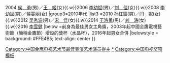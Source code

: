 {{Navbox
|name  = 中国金鹰电视艺术节最佳表演艺术演员
|title = [[中国金鹰电视艺术节]][[中國金鷹電視藝術節最佳表演藝術演員|最佳表演艺术演员]]
|titlestyle = background: #FFE4B5
|groupstyle = background: #FFE4B5
|group1=1990年代
|list1 = 
|group2=2000年代
|list2 =2003 [[李保田]](男)／[[范志博]](女){{.w}}2004 [[侯勇|侯　勇]](男)／[[王姬 (演员)|王　姬]](女){{.w}}2006 [[李幼斌]](男)／[[刘佳 (1960年)|刘　佳]](女){{.w}}2008 [[李幼斌]](男)／[[蒋雯丽]](女)
|group3=2010年代
|list3 =2010 [[孙红雷]](男)／[[闫妮|闫　妮]](女){{.w}}2012 [[吴秀波]](男)／[[宋佳|宋　佳]](女){{.w}}2014 [[王洛勇]](男)／[[刘涛|刘　涛]](女){{.w}}2016 [[李雪健]]
|below =前身為最佳男女主角獎，2003年起中國金鷹電視藝術節（簡稱金鷹節）增設的獎杯（水晶杯），2016年起男女合併
|belowstyle = background: #FFE4B5; text-align: center
}}
[[Category:中国金鹰电视艺术节最佳表演艺术演员得主]]
<noinclude>[[Category:中国金鹰电视艺术节最佳表演艺术演员得主|*]]
[[Category:中国电视奖项模板]]
</noinclude>